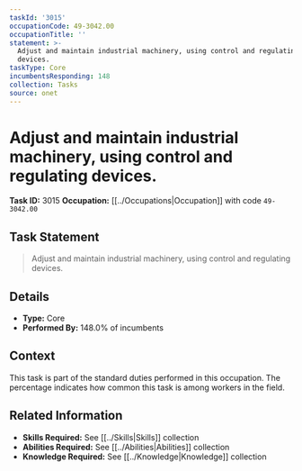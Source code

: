 ```yaml
---
taskId: '3015'
occupationCode: 49-3042.00
occupationTitle: ''
statement: >-
  Adjust and maintain industrial machinery, using control and regulating
  devices.
taskType: Core
incumbentsResponding: 148
collection: Tasks
source: onet
---
```

# Adjust and maintain industrial machinery, using control and regulating devices.

**Task ID:** 3015
**Occupation:** [[../Occupations|Occupation]] with code `49-3042.00`

## Task Statement

> Adjust and maintain industrial machinery, using control and regulating devices.

## Details

- **Type:** Core
- **Performed By:** 148.0% of incumbents

## Context

This task is part of the standard duties performed in this occupation. The percentage indicates how common this task is among workers in the field.

## Related Information

- **Skills Required:** See [[../Skills|Skills]] collection
- **Abilities Required:** See [[../Abilities|Abilities]] collection
- **Knowledge Required:** See [[../Knowledge|Knowledge]] collection
